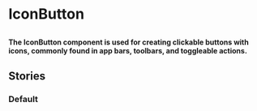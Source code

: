 
# IconButton

##

<h4>
  
The IconButton component is used for creating clickable buttons with icons, commonly found in app bars, toolbars, and toggleable actions.
</h4>

<Canvas of={ComponentStories.Default} />

<ArgTypes of={IconButton} />


## Stories

### Default

<Canvas of={ComponentStories.Default} />
